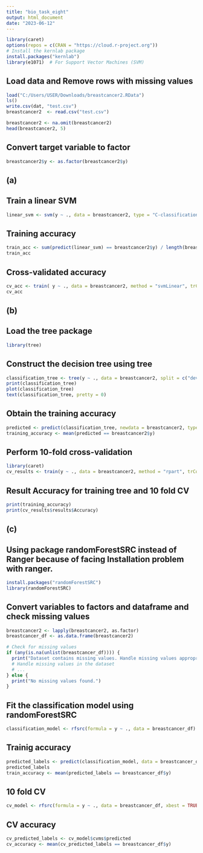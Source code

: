 ---
title: "bio_task_eight"
output: html_document
date: "2023-06-12"
---

```{r setup, include=FALSE}
library(caret)
options(repos = c(CRAN = "https://cloud.r-project.org"))
# Install the kernlab package
install.packages("kernlab")
library(e1071)  # For Support Vector Machines (SVM)
```

## Load data and Remove rows with missing values


```{r}

load("C:/Users/USER/Downloads/breastcancer2.RData")
ls()
write.csv(dat, "test.csv")
breastcancer2  <- read.csv("test.csv")

breastcancer2 <- na.omit(breastcancer2)
head(breastcancer2, 5)
```

## Convert target variable to factor


```{r}
breastcancer2$y <- as.factor(breastcancer2$y)
```

## (a)
## Train a linear SVM

```{r}
linear_svm <- svm(y ~ ., data = breastcancer2, type = "C-classification", kernel = "linear", na.action = na.omit)
```

## Training accuracy

```{r}
train_acc <- sum(predict(linear_svm) == breastcancer2$y) / length(breastcancer2$y)
train_acc
```

## Cross-validated accuracy

```{r}
cv_acc <- train( y ~ ., data = breastcancer2, method = "svmLinear", trControl = trainControl(method = "cv", number = 10) )$results$Accuracy
cv_acc
```

## (b)
## Load the tree package

```{r}
library(tree)
```

## Construct the decision tree using tree

```{r}
classification_tree <- tree(y ~ ., data = breastcancer2, split = c("deviance","gini"), control = tree.control(nobs = nrow(breastcancer2), minsize = 5))
print(classification_tree)
plot(classification_tree)
text(classification_tree, pretty = 0)
```

## Obtain the training accuracy

```{r}
predicted <- predict(classification_tree, newdata = breastcancer2, type = "class")
training_accuracy <- mean(predicted == breastcancer2$y)
```

## Perform 10-fold cross-validation

```{r}
library(caret)
cv_results <- train(y ~ ., data = breastcancer2, method = "rpart", trControl = trainControl(method = "cv", number = 10))

```

## Result Accuracy for training tree  and 10 fold CV
```{r}
print(training_accuracy)
print(cv_results$results$Accuracy)
```

## (c)
## Using package randomForestSRC  instead of Ranger because of facing Installation problem with ranger.
```{r}
install.packages("randomForestSRC")
library(randomForestSRC)
```
## Convert  variables to factors and dataframe and check missing values

```{r}
breastcancer2 <- lapply(breastcancer2, as.factor)
breastcancer_df <- as.data.frame(breastcancer2)

# Check for missing values
if (any(is.na(unlist(breastcancer_df)))) {
  print("Dataset contains missing values. Handle missing values appropriately.")
  # Handle missing values in the dataset
  # ...
} else {
  print("No missing values found.")
}
```
##  Fit the classification model using randomForestSRC

```{r}
classification_model <- rfsrc(formula = y ~ ., data = breastcancer_df)
```
## Trainig accuracy  

```{r}
predicted_labels <- predict(classification_model, data = breastcancer_df)$predicted
predicted_labels
train_accuracy <- mean(predicted_labels == breastcancer_df$y)
```

## 10 fold CV
```{r}
cv_model <- rfsrc(formula = y ~ ., data = breastcancer_df, xbest = TRUE, nfold = 10)
```

## CV accuracy
```{r}
cv_predicted_labels <- cv_model$cvms$predicted
cv_accuracy <- mean(cv_predicted_labels == breastcancer_df$y)
```

